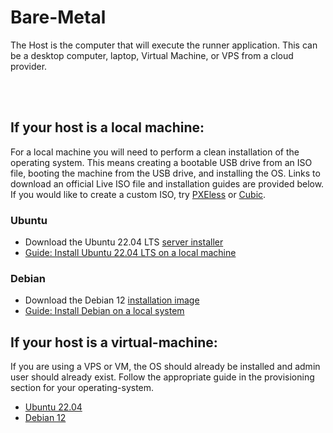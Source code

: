 
# Bare-Metal

The Host is the computer that will execute the runner application. This can be a desktop computer,
laptop, Virtual Machine, or VPS from a cloud provider.

<div style={{ textAlign: 'center' }}>
  <Metal />
</div>
<br />
<br />

## If your host is a local machine:

For a local machine you will need to perform a clean installation of the operating system. This
means creating a bootable USB drive from an ISO file, booting the machine from the USB drive, and
installing the OS. Links to download an official Live ISO file and installation guides are provided
below. If you would like to create a custom ISO, try [PXEless](https://github.com/cloudymax/pxeless)
or [Cubic](https://github.com/PJ-Singh-001/Cubic).

### Ubuntu

- Download the Ubuntu 22.04 LTS
  [server installer](https://ftp.snt.utwente.nl/pub/os/linux/ubuntu-releases/22.04.3/ubuntu-22.04.3-live-server-amd64.iso)
- [Guide: Install Ubuntu 22.04 LTS on a local machine](https://ostechnix.com/install-ubuntu-server/)

### Debian

- Download the Debian 12
  [installation image](https://cdimage.debian.org/debian-cd/current/amd64/iso-dvd/debian-12.1.0-amd64-DVD-1.iso)
- [Guide: Install Debian on a local system](https://www.linuxtechi.com/how-to-install-debian-11-bullseye/)

## If your host is a virtual-machine:

If you are using a VPS or VM, the OS should already be installed and admin user should already
exist. Follow the appropriate guide in the provisioning section for your operating-system.

- [Ubuntu 22.04](../04-host-provisioning/02-ubuntu-setup.mdx)
- [Debian 12](../04-host-provisioning/01-debian-setup.mdx)

